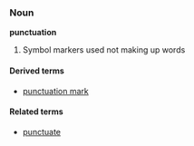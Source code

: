 ===Noun===
'''punctuation'''
# Symbol markers used not making up words
====Derived terms====
*[[punctuation mark]]

====Related terms====
*[[punctuate]]